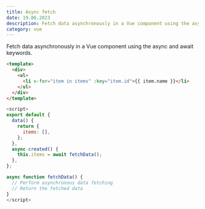 ```yaml
---
title: Async fetch
date: 19.06.2023
description: Fetch data asynchronously in a Vue component using the async and await keywords.
category: vue
---
```


Fetch data asynchronously in a Vue component using the async and await keywords.

```html
<template>
  <div>
    <ul>
      <li v-for="item in items" :key="item.id">{{ item.name }}</li>
    </ul>
  </div>
</template>
```

```js
<script>
export default {
  data() {
    return {
      items: [],
    };
  },
  async created() {
    this.items = await fetchData();
  },
};

async function fetchData() {
  // Perform asynchronous data fetching
  // Return the fetched data
}
</script>
```
